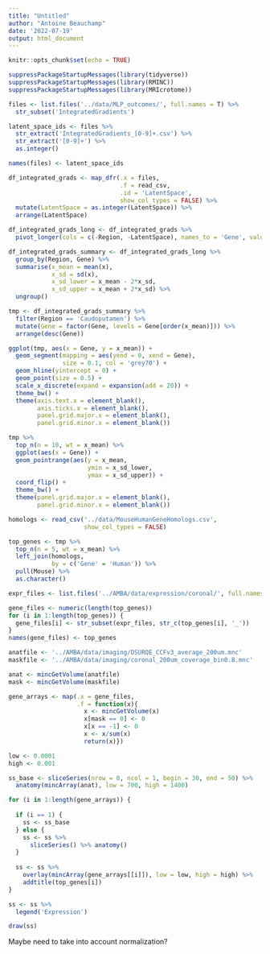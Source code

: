 ```yaml
---
title: "Untitled"
author: "Antoine Beauchamp"
date: '2022-07-19'
output: html_document
---
```


```r
knitr::opts_chunk$set(echo = TRUE)
```

```r
suppressPackageStartupMessages(library(tidyverse))
suppressPackageStartupMessages(library(RMINC))
suppressPackageStartupMessages(library(MRIcrotome))
```

```r
files <- list.files('../data/MLP_outcomes/', full.names = T) %>% 
  str_subset('IntegratedGradients')
```

```r
latent_space_ids <- files %>% 
  str_extract('IntegratedGradients_[0-9]+.csv') %>% 
  str_extract('[0-9]+') %>% 
  as.integer()
```

```r
names(files) <- latent_space_ids
```

```r
df_integrated_grads <- map_dfr(.x = files,
                               .f = read_csv,
                               .id = 'LatentSpace',
                               show_col_types = FALSE) %>% 
  mutate(LatentSpace = as.integer(LatentSpace)) %>% 
  arrange(LatentSpace)
```

```r
df_integrated_grads_long <- df_integrated_grads %>% 
  pivot_longer(cols = c(-Region, -LatentSpace), names_to = 'Gene', values_to = 'x')

df_integrated_grads_summary <- df_integrated_grads_long %>% 
  group_by(Region, Gene) %>% 
  summarise(x_mean = mean(x),
            x_sd = sd(x),
            x_sd_lower = x_mean - 2*x_sd,
            x_sd_upper = x_mean + 2*x_sd) %>% 
  ungroup()
```

```r
tmp <- df_integrated_grads_summary %>% 
  filter(Region == 'Caudoputamen') %>% 
  mutate(Gene = factor(Gene, levels = Gene[order(x_mean)])) %>% 
  arrange(desc(Gene))
```


```r
ggplot(tmp, aes(x = Gene, y = x_mean)) + 
  geom_segment(mapping = aes(yend = 0, xend = Gene),
               size = 0.1, col = 'grey70') + 
  geom_hline(yintercept = 0) + 
  geom_point(size = 0.5) + 
  scale_x_discrete(expand = expansion(add = 20)) + 
  theme_bw() + 
  theme(axis.text.x = element_blank(),
        axis.ticks.x = element_blank(),
        panel.grid.major.x = element_blank(),
        panel.grid.minor.x = element_blank())
```

```r
tmp %>% 
  top_n(n = 10, wt = x_mean) %>% 
  ggplot(aes(x = Gene)) + 
  geom_pointrange(aes(y = x_mean,
                      ymin = x_sd_lower,
                      ymax = x_sd_upper)) + 
  coord_flip() + 
  theme_bw() + 
  theme(panel.grid.major.x = element_blank(),
        panel.grid.minor.x = element_blank())
```

```r
homologs <- read_csv('../data/MouseHumanGeneHomologs.csv', 
                     show_col_types = FALSE)
```

```r
top_genes <- tmp %>% 
  top_n(n = 5, wt = x_mean) %>% 
  left_join(homologs,
            by = c('Gene' = 'Human')) %>% 
  pull(Mouse) %>% 
  as.character()
```

```r
expr_files <- list.files('../AMBA/data/expression/coronal/', full.names = T)
```

```r
gene_files <- numeric(length(top_genes))
for (i in 1:length(top_genes)) {
  gene_files[i] <- str_subset(expr_files, str_c(top_genes[i], '_'))
}
names(gene_files) <- top_genes
```

```r
anatfile <- '../AMBA/data/imaging/DSURQE_CCFv3_average_200um.mnc'
maskfile <- '../AMBA/data/imaging/coronal_200um_coverage_bin0.8.mnc'

anat <- mincGetVolume(anatfile)
mask <- mincGetVolume(maskfile)
```

```r
gene_arrays <- map(.x = gene_files,
                   .f = function(x){
                     x <- mincGetVolume(x)
                     x[mask == 0] <- 0
                     x[x == -1] <- 0
                     x <- x/sum(x)
                     return(x)})
```

```r
low <- 0.0001
high <- 0.001

ss_base <- sliceSeries(nrow = 8, ncol = 1, begin = 30, end = 50) %>% 
  anatomy(mincArray(anat), low = 700, high = 1400)

for (i in 1:length(gene_arrays)) {
  
  if (i == 1) {
    ss <- ss_base 
  } else {
    ss <- ss %>% 
      sliceSeries() %>% anatomy() 
  }
  
  ss <- ss %>% 
    overlay(mincArray(gene_arrays[[i]]), low = low, high = high) %>% 
    addtitle(top_genes[i])
}

ss <- ss %>% 
  legend('Expression')
```


```r
draw(ss)
```

Maybe need to take into account normalization?
